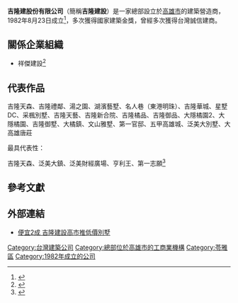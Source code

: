 {{Expand|time=2013-11-02}}
{{Infobox_Company
| company_name   = 吉隆建設機構<br/><small>Chi Lung&Construction Co.Ltd.</small>
| company_logo   = 
| company_type   = 
| market_information = 
| company_slogan = 品質．信譽．服務
| foundation     = 1982年
| location       = {{ROC}}<br/>[[高雄市|高雄市]][[苓雅區|苓雅區]]中華四路47號17樓之2
| zip_code       = 80245
| telephone_no   = +886-7-333-5656
| chairman       = [[方吉雄|方吉雄]]
| GM             = 副總經理：戴文雄
| num_employees  = 
| industry       = [[建築|建築營造業]]
| products       = 
| capital        = 
| revenue        = 
| subsid         = 
| homepage       = 
| footnotes      = 
}}

'''吉隆建股份有限公司'''（簡稱'''吉隆建設'''）是一家總部設立於[[高雄市|高雄市]]的建築營造商，1982年8月23日成立<ref>{{Cite web |url=http://www.park.com.tw/areaBuilder.php?bt=4&ac=%E9%AB%98%E9%9B%84%E5%B8%82&at=3496 |title=預售屋新成屋平台－吉隆建設 |access-date=2013-10-26 |archive-date=2016-10-11 |archive-url=https://web.archive.org/web/20161011161210/http://park.com.tw/areaBuilder.php?bt=4&ac=%E9%AB%98%E9%9B%84%E5%B8%82&at=3496 |dead-url=yes }}</ref>，多次獲得國家建築金獎，曾經多次獲得台灣誠信建商。

== 關係企業組織 ==
*祥傑建設<ref>{{Cite web |url=http://www.7era.com/sjpage/ |title=吉隆建設關係企業 |accessdate=2013-11-02 |archive-date=2013-11-05 |archive-url=https://web.archive.org/web/20131105154704/http://www.7era.com/sjpage/ |dead-url=yes }}</ref>

== 代表作品 ==
吉隆天森、吉隆禮鄰、湯之園、湖濱藝墅、名人巷（東港明珠）、吉隆華城、星墅DC、采楓別墅、吉隆天藝、吉隆新合院、吉隆橘品、吉隆御品、大隱橘園2、大隱橘園、吉隆御墅、大橘鎮、文山雅墅、第一官邸、五甲高雄城、泛美大別墅、大高雄唐莊

; 最具代表性：
吉隆天森、泛美大鎮、泛美財經廣場、亨利王、第一志願<ref>{{Cite web |url=http://www.sosohouse.com.tw/new_builder_bg1.php?buID=35 |title=區域建案資料 |access-date=2013-11-02 |archive-url=https://web.archive.org/web/20131104000629/http://www.sosohouse.com.tw/new_builder_bg1.php?buID=35 |archive-date=2013-11-04 |dead-url=yes }}</ref>

== 參考文獻 ==
{{reflist}}

==外部連結==
* [http://www.appledaily.com.tw/appledaily/article/property/20080216/30266661/ 便宜2成 吉隆建設高市推低價別墅] {{Wayback|url=http://www.appledaily.com.tw/appledaily/article/property/20080216/30266661/ |date=20160304142315 }}

{{台灣公司小作品}}


[[Category:台灣建築公司|Category:台灣建築公司]]
[[Category:總部位於高雄市的工商業機構|Category:總部位於高雄市的工商業機構]]
[[Category:苓雅區|Category:苓雅區]]
[[Category:1982年成立的公司|Category:1982年成立的公司]]